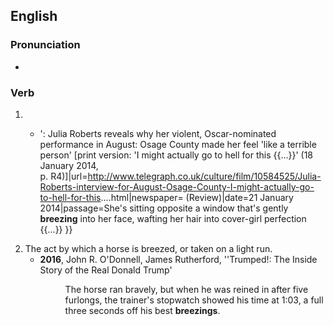 ==English==

===Pronunciation===
* {{IPA|en|/ˈbɹiːzɪŋ/}}

===Verb===
{{head|en|verb form}}

# {{present participle of|en|breeze|nocat=1}}
#* {{quote-journal|en|author=Hermione Hoby|title=Julia Roberts interview for August: Osage County – 'I might actually go to hell for this {{...}}': Julia Roberts reveals why her violent, Oscar-nominated performance in August: Osage County made her feel 'like a terrible person' &#91;print version: 'I might actually go to hell for this {{...}}' (18 January 2014, p.&nbsp;R4)&#93;|url=http://www.telegraph.co.uk/culture/film/10584525/Julia-Roberts-interview-for-August-Osage-County-I-might-actually-go-to-hell-for-this....html|newspaper={{w|The Daily Telegraph}} (Review)|date=21 January 2014|passage=She's sitting opposite a window that's gently '''breezing''' into her face, wafting her hair into cover-girl perfection {{...}} }}
# The act by which a horse is breezed, or taken on a light run.
#* '''2016''', John R. O'Donnell, ‎James Rutherford, ''Trumped!: The Inside Story of the Real Donald Trump'
#*: The horse ran bravely, but when he was reined in after five furlongs, the trainer's stopwatch showed his time at 1:03, a full three seconds off his best '''breezings'''.
